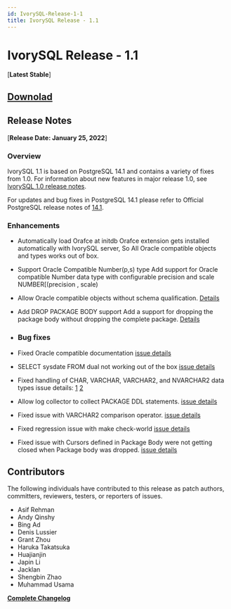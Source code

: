 ```yaml
---
id: IvorySQL-Release-1-1
title: IvorySQL Release - 1.1
---
```


# IvorySQL Release - 1.1
[**Latest Stable**]

## [**Downolad**](https://github.com/IvorySQL/IvorySQL/releases/tag/Ivory_REL_1_1)

## Release Notes
[**Release Date: January 25, 2022**]
### Overview
IvorySQL 1.1 is based on PostgreSQL 14.1 and contains a variety of fixes from 1.0.
For information about new features in major release 1.0, see [IvorySQL 1.0 release notes](ivorysql-v1-0-release-page).

For updates and bug fixes in PostgreSQL 14.1 please refer to Official PostgreSQL release
notes of [14.1](https://www.postgresql.org/docs/release/14.1/).

### Enhancements

- Automatically load Orafce at initdb
    Orafce extension gets installed automatically with IvorySQL server, So All
    Oracle compatible objects and types works out of box. 

- Support Oracle Compatible Number(p,s) type
    Add support for Oracle compatible Number data type with configurable precision and
    scale NUMBER[(precision , scale)

- Allow Oracle compatible objects without schema qualification.
    [Details](https://github.com/IvorySQL/IvorySQL/issues/30)

- Add DROP PACKAGE BODY support
  Add a support for dropping the package body without dropping the complete package.
    [Details](https://github.com/IvorySQL/IvorySQL/issues/29)

- ### Bug fixes

- Fixed Oracle compatible documentation
    [issue details](https://github.com/IvorySQL/IvorySQL/issues/23)

- SELECT sysdate FROM dual not working out of the box
    [issue details](https://github.com/IvorySQL/IvorySQL/issues/24)

- Fixed handling of CHAR, VARCHAR, VARCHAR2, and NVARCHAR2 data types
    issue details:
    [1](https://github.com/IvorySQL/IvorySQL/issues/33)
    [2](https://github.com/IvorySQL/IvorySQL/issues/46)

- Allow log collector to collect PACKAGE DDL statements.
    [issue details](https://github.com/IvorySQL/IvorySQL/issues/21)

- Fixed issue with VARCHAR2 comparison operator.
    [issue details](https://github.com/IvorySQL/IvorySQL/issues/25)

- Fixed regression issue with make check-world
    [issue details](https://github.com/IvorySQL/IvorySQL/issues/39)

- Fixed issue with Cursors defined in Package Body were not getting closed when Package body was dropped.
    [issue details](https://github.com/IvorySQL/IvorySQL/issues/54)

## Contributors
The following individuals have contributed to this release as patch authors,
committers, reviewers, testers, or reporters of issues.

- Asif Rehman
- Andy Qinshy
- Bing Ad
- Denis Lussier
- Grant Zhou
- Haruka Takatsuka 
- Huajianjin
- Japin Li
- Jacklan
- Shengbin Zhao
- Muhammad Usama

**[Complete Changelog](https://github.com/IvorySQL/IvorySQL/commits/Ivory_REL_1_1)**
